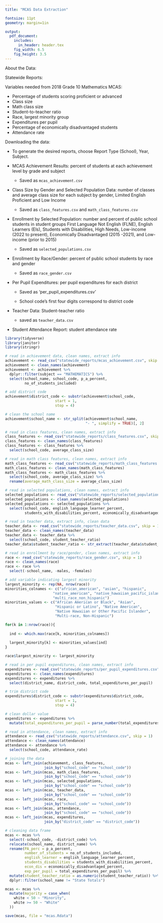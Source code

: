 ```yaml
---
title: "MCAS Data Extraction"

fontsize: 11pt
geometry: margin=1in

output:
  pdf_document:
    includes:
      in_header: header.tex
    fig_width: 6.5
    fig_height: 3.5
---
```


About the Data: \url{https://profiles.doe.mass.edu/help/data.aspx?section=assess}

Statewide Reports: \url{https://profiles.doe.mass.edu/statereport/}

Variables needed from 2018 Grade 10 Mathematics MCAS:

  * Percentage of students scoring proficient or advanced
  * Class size
  * Math class size
  * Student-to-teacher ratio
  * Race, largest minority group
  * Expenditures per pupil
  * Percentage of economically disadvantaged students
  * Attendance rate
  
Downloading the data:

  * To generate the desired reports, choose Report Type (School), Year, Subject.

  * MCAS Achievement Results: percent of students at each achievement level by grade and subject
    
      + Saved as `mcas_achievement.csv`
      
  * Class Size by Gender and Selected Population Data: number of classes and average class size for each subject by gender, Limited English Proficient and Low Income
  
      + Saved as `class_features.csv` and `math_class_features.csv`
      
  * Enrollment by Selected Population: number and percent of public school students in student groups First Language Not English (FLNE), English Learners (Els), Students with Disabilities, High Needs, Low-income (2022 to present), Economically Disadvantaged (2015 -2021), and Low-income (prior to 2015)
  
      + Saved as `selected_populations.csv`
      
  * Enrollment by Race/Gender: percent of public school students by race and gender
  
      + Saved as `race_gender.csv`
      
  * Per Pupil Expenditures: per pupil expenditures for each district
  
      + Saved as 'per_pupil_expenditures.csv'
      
      + School code's first four digits correspond to district code
      
  * Teacher Data: Student-teacher ratio
  
      + saved as `teacher_data.csv`
      
  * Student Attendance Report: student attendance rate
      
      
```r
library(tidyverse)
library(janitor)
library(stringr)
```

```r
# read in achievement data, clean names, extract info
achievement <- read_csv("statewide_reports/mcas_achievement.csv", skip = 1)
achievement <- clean_names(achievement)
achievement <- achievement %>% 
  dplyr::filter(subject == "MATHEMATICS") %>% 
  select(school_name, school_code, p_a_percent,
         no_of_students_included)

# add district code
achievement$district_code <- substr(achievement$school_code, 
                       start = 1,
                       stop = 4)

# clean the school name
achievement$school_name <- str_split(achievement$school_name,
                                     "- ", simplify = TRUE)[, 2]

# read in class features, clean names, extract info
class_features <- read_csv("statewide_reports/class_features.csv", skip = 1)
class_features <- clean_names(class_features)
class_features <- class_features %>% 
  select(school_code, average_class_size)

# read in math class features, clean names, extract info
math_class_features <- read_csv("statewide_reports/math_class_features.csv", skip = 1)
math_class_features <- clean_names(math_class_features)
math_class_features <- math_class_features %>% 
  select(school_code, average_class_size) %>% 
  rename(average_math_class_size = average_class_size)

# read in selected populations, clean names, extract info
selected_populations <- read_csv("statewide_reports/selected_populations.csv", skip = 1)
selected_populations <- clean_names(selected_populations)
selected_populations <- selected_populations %>% 
  select(school_code, english_language_learner_percent,
         students_with_disabilities_percent, economically_disadvantaged_percent)

# read in teacher data, extract info, clean data
teacher_data <- read_csv("statewide_reports/teacher_data.csv", skip = 1)
teacher_data <- clean_names(teacher_data)
teacher_data <- teacher_data %>% 
  select(school_code, student_teacher_ratio)
teacher_data$student_teacher_ratio <- str_extract(teacher_data$student_teacher_ratio, "[^ to]+")

# read in enrollment by race/gender, clean names, extract info
race <- read_csv("statewide_reports/race_gender.csv", skip = 1)
race <- clean_names(race)
race <- race %>% 
  select(-school_name, -males, -females)

# add variable indicating largest minority
largest_minority <- rep(NA, nrow(race))
minorities_colnames <- c("african_american", "asian", "hispanic",
                      "native_american", "native_hawaiian_pacific_islander",
                      "multi_race_non_hispanic")
minorities_values <- c("African American or Black", "Asian",
                       "Hispanic or Latino", "Native American",
                       "Native Hawaiian or Other Pacific Islander",
                       "Multi-race, Non-Hispanic")

for(k in 1:nrow(race)){
  
  ind <- which.max(race[k, minorities_colnames])
  
  largest_minority[k] <- minorities_values[ind]
}

race$largest_minority <- largest_minority

# read in per pupil expenditures, clean names, extract info
expenditures <- read_csv("statewide_reports/per_pupil_expenditures.csv", skip = 1)
expenditures <- clean_names(expenditures)
expenditures <- expenditures %>% 
  select(district_name, district_code, total_expenditures_per_pupil)

# trim district code
expenditures$district_code <- substr(expenditures$district_code, 
                       start = 1,
                       stop = 4)

# clean dollar value
expenditures <- expenditures %>% 
  mutate(total_expenditures_per_pupil = parse_number(total_expenditures_per_pupil))

# read in attendance, clean names, extract info
attendance <- read_csv("statewide_reports/attendance.csv", skip = 1)
attendance <- clean_names(attendance)
attendance <- attendance %>% 
  select(school_code, attendance_rate)
```

```r
# joining the data
mcas <- left_join(achievement, class_features,
                  join_by("school_code" == "school_code"))
mcas <- left_join(mcas, math_class_features,
                  join_by("school_code" == "school_code"))
mcas <- left_join(mcas, selected_populations,
                  join_by("school_code" == "school_code"))
mcas <- left_join(mcas, teacher_data,
                  join_by("school_code" == "school_code"))
mcas <- left_join(mcas, race,
                  join_by("school_code" == "school_code"))
mcas <- left_join(mcas, attendance,
                  join_by("school_code" == "school_code"))
mcas <- left_join(mcas, expenditures,
                  join_by("district_code" == "district_code"))
```

```r
# cleaning data frame
mcas <- mcas %>% 
  select(-school_code, -district_code) %>% 
  relocate(school_name, district_name) %>% 
  rename(PA_perc = p_a_percent,
         number_of_students = no_of_students_included,
         english_learner = english_language_learner_percent,
         students_disabilities = students_with_disabilities_percent,
         econ_dis = economically_disadvantaged_percent,
         exp_per_pupil = total_expenditures_per_pupil) %>% 
  mutate(student_teacher_ratio = as.numeric(student_teacher_ratio)) %>% 
  dplyr::filter(school_name != "State Totals") 

mcas <- mcas %>% 
  mutate(majority = case_when(
    white < 50 ~ "Minority",
    white >= 50 ~ "White"
  ))

save(mcas, file = "mcas.Rdata")
```

